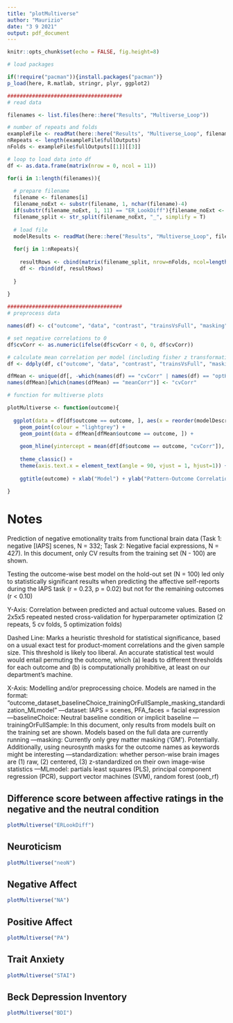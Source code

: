 ```yaml
---
title: "plotMultiverse"
author: "Maurizio"
date: "3 9 2021"
output: pdf_document
---
```


```r
knitr::opts_chunk$set(echo = FALSE, fig.height=8)


```



```r
# load packages

if(!require("pacman")){install.packages("pacman")}
p_load(here, R.matlab, stringr, plyr, ggplot2)

```



```r
#####################################
# read data

filenames <- list.files(here::here("Results", "Multiverse_Loop"))

# number of repeats and folds
exampleFile <- readMat(here::here("Results", "Multiverse_Loop", filenames[1]))
nRepeats <- length(exampleFile$fullOutputs)
nFolds <- exampleFile$fullOutputs[[1]][[3]]

# loop to load data into df
df <- as.data.frame(matrix(nrow = 0, ncol = 11))

for(i in 1:length(filenames)){
  
  # prepare filename
  filename <- filenames[i]
  filename_noExt <- substr(filename, 1, nchar(filename)-4)
  if(substr(filename_noExt, 1, 11) == "ER_LookDiff"){filename_noExt <- str_replace(filename_noExt, "ER_LookDiff", "ERLookDiff")}
  filename_split <- str_split(filename_noExt, "_", simplify = T)
  
  # load file
  modelResults <- readMat(here::here("Results", "Multiverse_Loop", filename))
  
  for(j in 1:nRepeats){
    
    resultRows <- cbind(matrix(filename_split, nrow=nFolds, ncol=length(filename_split), byrow=TRUE), modelResults$fullOutputs[[j]][[5]], filename_noExt)
    df <- rbind(df, resultRows)
    
  }
  
}
```


```r
#####################################
# preprocess data

names(df) <- c("outcome", "data", "contrast", "trainsVsFull", "masking", "rescale", "cv", "algorithm", "cvCorr", "optHyperPar", "modelDescr")

# set negative correlations to 0
df$cvCorr <- as.numeric(ifelse(df$cvCorr < 0, 0, df$cvCorr))

# calculate mean correlation per model (including fisher z transformation)
df <- ddply(df, c("outcome", "data", "contrast", "trainsVsFull", "masking", "rescale", "cv", "algorithm"), transform, meanCorr = tanh(mean(atanh(cvCorr))))

dfMean <- unique(df[, -which(names(df) == "cvCorr" | names(df) == "optHyperPar")])
names(dfMean)[which(names(dfMean) == "meanCorr")] <- "cvCorr"
```


```r
# function for multiverse plots

plotMultiverse <- function(outcome){
  
  ggplot(data = df[df$outcome == outcome, ], aes(x = reorder(modelDescr, -cvCorr), y = cvCorr)) +
    geom_point(colour = "lightgrey") +
    geom_point(data = dfMean[dfMean$outcome == outcome, ]) +
    
    geom_hline(yintercept = mean(df[df$outcome == outcome, "cvCorr"]), linetype = "dashed") +
    
    theme_classic() +
    theme(axis.text.x = element_text(angle = 90, vjust = 1, hjust=1)) +
    
    ggtitle(outcome) + xlab("Model") + ylab("Pattern-Outcome Correlation")
  
}
```


# Notes

Prediction of negative emotionality traits from functional brain data (Task 1: negative [IAPS] scenes, N = 332; Task 2: Negative facial expressions, N = 427). In this document, only CV results from the training set (N - 100) are shown. 

Testing the outcome-wise best model on the hold-out set (N = 100) led only to statistically significant results when predicting the affective self-reports during the IAPS task (r = 0.23, p = 0.02) but not for the remaining outcomes (r < 0.10)

Y-Axis:
Correlation between predicted and actual outcome values. Based on 2x5x5 repeated nested cross-validation for hyperparameter optimization (2 repeats, 5 cv folds, 5 optimization folds)

Dashed Line:
Marks a heuristic threshold for statistical significance, based on a usual exact test for product-moment correlations and the given sample size. This threshold is likely too liberal. An accurate statistical test would would entail permuting the outcome, which (a) leads to different thresholds for each outcome and (b) is computationally prohibitive, at least on our department's machine.

X-Axis:
Modelling and/or preprocessing choice. Models are named in the format: "outcome_dataset_baselineChoice_trainingOrFullSample_masking_standardization_MLmodel"
---dataset: IAPS = scenes, PFA_faces = facial expression
---baselineChoice: Neutral baseline condition or implicit baseline
---trainingOrFullSample: In this document, only results from models built on the training set are shown. Models based on the full data are currently running
---masking: Currently only grey matter masking ('GM'). Potentially. Additionally, using neurosynth masks for the outcome names as keywords might be interesting
---standardization: whether person-wise brain images are (1) raw, (2) centered, (3) z-standardized on their own image-wise statistics
---MLmodel: partials least squares (PLS), principal component regression (PCR), support vector machines (SVM), random forest (oob_rf)
\newpage

## Difference score between affective ratings in the negative and the neutral condition
```r
plotMultiverse("ERLookDiff")
```
\newpage


## Neuroticism
```r
plotMultiverse("neoN")
```
\newpage


## Negative Affect
```r
plotMultiverse("NA")
```
\newpage


## Positive Affect
```r
plotMultiverse("PA")
```
\newpage


## Trait Anxiety
```r
plotMultiverse("STAI")
```
\newpage


## Beck Depression Inventory
```r
plotMultiverse("BDI")
```
\newpage
